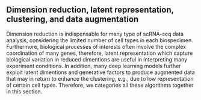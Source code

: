 
## Dimension reduction, latent representation, clustering, and data augmentation {#dimension-reduction}

Dimension reduction is indispensable for many type of scRNA-seq data analysis, considering the limited number of cell types in each biospecimen. Furthermore, biological processes of interests often involve the complex coordination of many genes, therefore, latent representation which capture biological variation in reduced dimentions are useful in interpreting many experiment conditions. In addition, many deep learning models further exploit latent dimentions and generative factors to produce augmented data that may in return to enhance the clustering, e.g., due to low representation of certain cell types. Therefore, we categories all these algorithms together in this section. 


